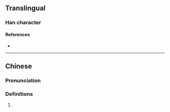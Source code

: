 {{character info/new}}
==Translingual==

===Han character===
{{Han char|rn=75|rad=木|as=05|sn=9|four=|canj=DKLB|ids=⿰木布}}

====References====
* {{Han ref|kx=0520.120|dkj=14648|hdz=21180.040|uh=67E8|ud=26600}}

----

==Chinese==
{{zh-forms}}

===Pronunciation===
{{zh-pron
|m=bù
|c=bou3
|mc=
|oc=
|ma=
|cat=
}}

===Definitions===
{{zh-hanzi}}

# {{rfdef|lang=zh}}